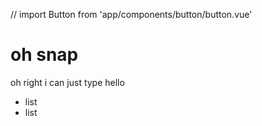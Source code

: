 // import Button from 'app/components/button/button.vue'

# oh snap

oh right i can just type hello

-   list
-   list
